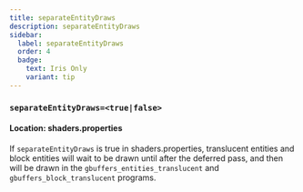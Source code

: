 ```yaml
---
title: separateEntityDraws
description: separateEntityDraws
sidebar:
  label: separateEntityDraws
  order: 4
  badge:
    text: Iris Only
    variant: tip
---
```


### `separateEntityDraws=<true|false>`

#### Location: shaders.properties

If `separateEntityDraws` is true in shaders.properties, translucent entities and block entities will wait to be drawn until after the deferred pass, and then will be drawn in the `gbuffers_entities_translucent` and `gbuffers_block_translucent` programs.
